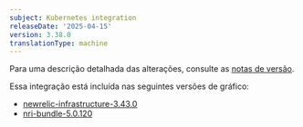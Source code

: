```yaml
---
subject: Kubernetes integration
releaseDate: '2025-04-15'
version: 3.38.0
translationType: machine
---
```


Para uma descrição detalhada das alterações, consulte as [notas de versão](https://github.com/newrelic/nri-kubernetes/releases/tag/v3.38.0).

Essa integração está incluída nas seguintes versões de gráfico:

* [newrelic-infrastructure-3.43.0](https://github.com/newrelic/nri-kubernetes/releases/tag/newrelic-infrastructure-3.43.0)
* [nri-bundle-5.0.120](https://github.com/newrelic/helm-charts/releases/tag/nri-bundle-5.0.120)